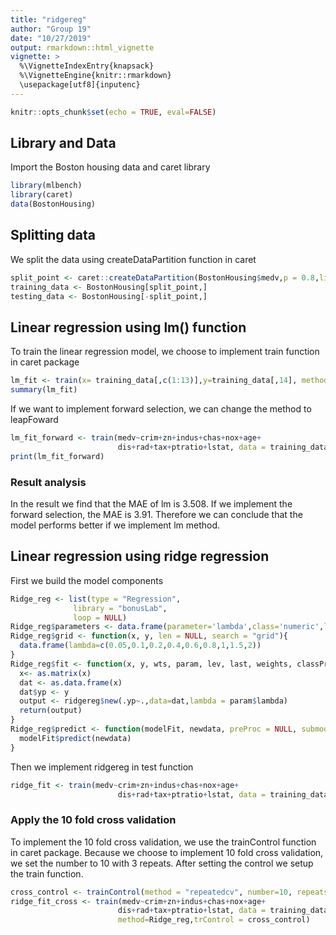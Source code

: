 ```yaml
---
title: "ridgereg"
author: "Group 19"
date: "10/27/2019"
output: rmarkdown::html_vignette
vignette: >
  %\VignetteIndexEntry{knapsack}
  %\VignetteEngine{knitr::rmarkdown}
  \usepackage[utf8]{inputenc}
---
```


```r
knitr::opts_chunk$set(echo = TRUE, eval=FALSE)
```

## Library and Data
Import the Boston housing data and caret library
```r
library(mlbench)
library(caret)
data(BostonHousing)
```

## Splitting data
We split the data using createDataPartition function in caret
```r
split_point <- caret::createDataPartition(BostonHousing$medv,p = 0.8,list = F)
training_data <- BostonHousing[split_point,]
testing_data <- BostonHousing[-split_point,]
```

## Linear regression using lm() function
To train the linear regression model, we choose to implement train function in caret package
```r
lm_fit <- train(x= training_data[,c(1:13)],y=training_data[,14], method = "lm")
summary(lm_fit)
```

If we want to implement forward selection, we can change the method to leapFoward
```r
lm_fit_forward <- train(medv~crim+zn+indus+chas+nox+age+
                        dis+rad+tax+ptratio+lstat, data = training_data, method = "leapForward")
print(lm_fit_forward)
```

### Result analysis
In the result we find that the MAE of lm is 3.508. If we implement the forward selection, the 
MAE is 3.91. Therefore we can conclude that the model performs better if we implement lm method.

## Linear regression using ridge regression
First we build the model components
```r
Ridge_reg <- list(type = "Regression",
              library = "bonusLab",
              loop = NULL)
Ridge_reg$parameters <- data.frame(parameter='lambda',class='numeric',label='lambda')
Ridge_reg$grid <- function(x, y, len = NULL, search = "grid"){
  data.frame(lambda=c(0.05,0.1,0.2,0.4,0.6,0.8,1,1.5,2))
}
Ridge_reg$fit <- function(x, y, wts, param, lev, last, weights, classProbs, ...){
  x<- as.matrix(x)
  dat <- as.data.frame(x)
  dat$yp <- y
  output <- ridgereg$new(.yp~.,data=dat,lambda = param$lambda)
  return(output)
}
Ridge_reg$predict <- function(modelFit, newdata, preProc = NULL, submodels = NULL){
  modelFit$predict(newdata)
}
```
Then we implement ridgereg in test function 
```r
ridge_fit <- train(medv~crim+zn+indus+chas+nox+age+
                        dis+rad+tax+ptratio+lstat, data = training_data, method = Ridge_reg)
```

### Apply the 10 fold cross validation
To implement the 10 fold cross validation, we use the trainControl function in caret package. Because we choose to implement 10 fold cross validation, we set the number to 10 with 3 repeats.
After setting the control we setup the train function.
```r
cross_control <- trainControl(method = "repeatedcv", number=10, repeats = 3)
ridge_fit_cross <- train(medv~crim+zn+indus+chas+nox+age+
                        dis+rad+tax+ptratio+lstat, data = training_data,
                        method=Ridge_reg,trControl = cross_control)
```
